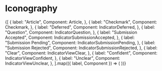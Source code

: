 
<Meta title="Design/Iconography" />

# Iconography

<IconGallery>
  {[
    {
      label: "Article",
      Component: Article,
    },
    {
      label: "Checkmark",
      Component: Checkmark,
    },
    {
      label: "Deferred",
      Component: IndicatorDeferred,
    },
    {
      label: "Question",
      Component: IndicatorQuestion,
    },
    {
      label: "Submission Accepted",
      Component: IndicatorSubmissionAccepted,
    },
    {
      label: "Submission Pending",
      Component: IndicatorSubmissionPending,
    },
    {
      label: "Submission Rejected",
      Component: IndicatorSubmissionRejected,
    },
    {
      label: "Clear",
      Component: IndicatorViewClear,
    },
    {
      label: "Confident",
      Component: IndicatorViewConfident,
    },
    {
      label: "Unclear",
      Component: IndicatorViewUnclear,
    },
  ].map(({ label, Component }) => (
    <IconItem name={label}>
      <Component {...Component.args} />
    </IconItem>
  ))}
</IconGallery>
